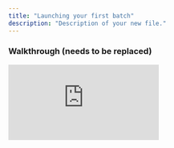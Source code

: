 ```yaml
---
title: "Launching your first batch"
description: "Description of your new file."
---
```


### Walkthrough (needs to be replaced)

<iframe src="https://www.youtube.com/embed/hEln7r_48cw" title="YouTube video player" frameborder="0" className="w-full aspect-video rounded-xl" allow="accelerometer; autoplay; clipboard-write; encrypted-media; gyroscope; picture-in-picture; web-share" allowfullscreen />

### Recommendations

It's recommended to first set up your default values (naming, UTM, Creative enhancements) (link to settings group)

When you've taken care of that